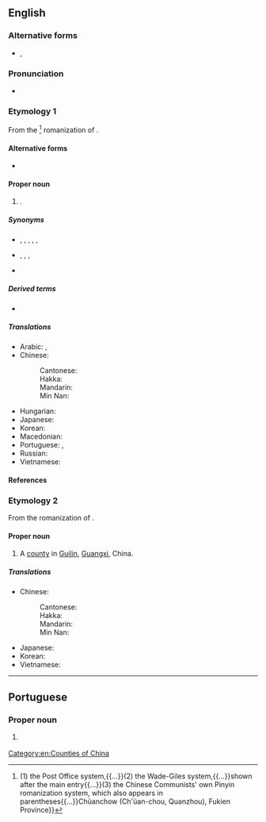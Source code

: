 ==English==
{{wikipedia}}
{{commonscat}}

===Alternative forms===
* {{q|from [[Wade-Giles|Wade–Giles]]}} {{l|en|Ch'uan-chou}}, {{l|en|Ch'üan-chou}}

===Pronunciation===
* {{IPA|en|/ˈt͡ʃwɑnˈt͡soʊ/}}

===Etymology 1===
From the {{bor|en|cmn-pinyin|-}}<ref>{{cite-book
|en
|year=1972
|last=Shabad
|first=Theodore
|chapter=Index
|title=China's Changing Map
|url=https://archive.org/details/chinaschangingma0000unse/
|location=[[New York]]
|publisher={{w|Frederick A. Praeger}}
|lccn=71-178868
|oclc=482667885
|pages=345, 348
|pageurl=https://archive.org/details/chinaschangingma0000unse/page/348/
|text=Chinese place names are listed in three common spelling styles:{{...}}(1) the Post Office system,{{...}}(2) the Wade-Giles system,{{...}}shown after the main entry{{...}}(3) the Chinese Communists' own Pinyin romanization system, which also appears in parentheses{{...}}Chüanchow (Ch'üan-chou, Quanzhou), Fukien Province}}</ref> romanization of {{der|en|cmn|-}} {{zh-m|泉州|note=literally “[[spring]] [[prefecture]]”}}.

====Alternative forms====
* {{q|from [[Tongyong Pinyin]]}} {{l|en|Cyuanjhou}}

====Proper noun====
{{en-proper noun}}

# {{place|en|prefecture-level city|in southeastern|p/Fujian|c/China}}.

=====Synonyms=====
* {{l|en|Zeitoun}}, {{l|en|Zaitun}}, {{l|en|Zayton}}, {{l|en|Zaytun}}, {{l|en|Zaytoun}}, {{l|en|Zeytoun}}
* {{l|en|Chinchew}}, {{l|en|Chinchu}}, {{l|en|Chin-chiu}}, {{l|en|Tsuan-tsiu}}
* {{l|en|Chuanchow}}

=====Derived terms=====
* {{l|en|Quanzhounese}}

=====Translations=====
{{trans-top|a city of China}}
* Arabic: {{t|ar|تْشْيُوَانْتْشُو|m|tr=tšyuwantšū}}, {{t|ar|تْشْيُوَانْجُو|m|tr=tšyuwanjū}}
* Chinese:
*: Cantonese: {{t|yue|泉州|tr=cyun4 zau1}}
*: Hakka: {{t|hak|泉州|tr=Chhièn-chû}}
*: Mandarin: {{t+|cmn|泉州|tr=Quánzhōu}}
*: Min Nan: {{t+|nan|泉州|tr=Choân-chiu}}
{{trans-mid}}
* Hungarian: {{t|hu|Csüancsou}}
* Japanese: {{t+|ja|泉州|tr=せんしゅう, Senshū}}
* Korean: {{t|ko|^취안저우}}
* Macedonian: {{t|mk|Чи́енџоу|n}}
* Portuguese: {{t|pt|Chincheu|f}}, {{t|pt|Quanzhou|f}}
* Russian: {{t|ru|Цюаньчжо́у|m}}
* Vietnamese: {{t|vi|Tuyền Châu}}
{{trans-bottom}}

====References====
<references/>

===Etymology 2===
From the {{bor|en|cmn-pinyin|-}} romanization of {{der|en|cmn|-}} {{zh-m|全州|note=literally “[[round]] [[prefecture]]”}}.

====Proper noun====
{{en-proper noun}}

# A [[county]] in [[Guilin]], [[Guangxi]], China.

=====Translations=====
{{trans-top|a county of Guangxi, China}}
* Chinese:
*: Cantonese: {{t|yue|全州|tr=cyun4 zau1}}
*: Hakka: {{t|hak|全州|tr=Chhiòn-chû}}
*: Mandarin: {{t+|cmn|全州|tr=Quánzhōu}}
*: Min Nan: {{t|nan|全州|tr=Choân-chiu}}
{{trans-mid}}
* Japanese: {{t|ja|全州|tr=ぜんしゅう, Zenshū}}
* Korean: {{t+|ko|^전주}}
* Vietnamese: {{t|vi|Toàn Châu}}
{{trans-bottom}}

[[Category:en:Counties of China]]

----

==Portuguese==

===Proper noun===
{{pt-proper noun|f}}

# {{place|pt|city|province/Fujian|c/China|t1=Quanzhou}}
#: {{syn|pt|Chincheu}}